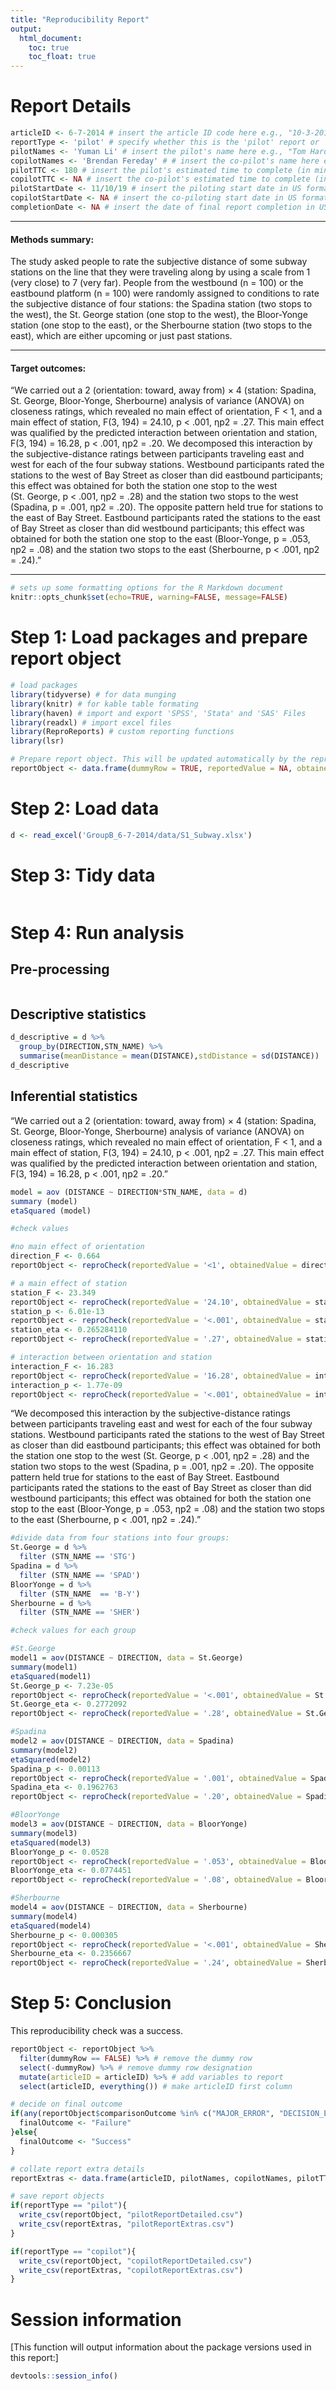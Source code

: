 ```yaml
---
title: "Reproducibility Report"
output:
  html_document:
    toc: true
    toc_float: true
---
```


# Report Details

```r
articleID <- 6-7-2014 # insert the article ID code here e.g., "10-3-2015"
reportType <- 'pilot' # specify whether this is the 'pilot' report or 'copilot' report
pilotNames <- 'Yuman Li' # insert the pilot's name here e.g., "Tom Hardwicke".
copilotNames <- 'Brendan Fereday' # # insert the co-pilot's name here e.g., "Michael Frank".
pilotTTC <- 180 # insert the pilot's estimated time to complete (in minutes, it is fine to approximate) e.g., 120
copilotTTC <- NA # insert the co-pilot's estimated time to complete (in minutes, it is fine to approximate) e.g., 120
pilotStartDate <- 11/10/19 # insert the piloting start date in US format e.g., as.Date("01/25/18", format = "%m/%d/%y")
copilotStartDate <- NA # insert the co-piloting start date in US format e.g., as.Date("01/25/18", format = "%m/%d/%y")
completionDate <- NA # insert the date of final report completion in US format e.g., as.Date("01/25/18", format = "%m/%d/%y")
```

------

#### Methods summary: 

The study asked people to rate the subjective distance of some subway stations on the line that they were traveling along by using a scale from 1 (very close) to 7 (very far). People from the westbound (n = 100) or the eastbound platform (n = 100) were randomly assigned to conditions to rate the subjective distance of four stations: the Spadina station (two stops to the west), the St. George station (one stop to the west), the Bloor-Yonge station (one stop to the east), or the Sherbourne station (two stops to the east), which are either upcoming or just past stations.

------

#### Target outcomes: 

"We carried out a 2 (orientation: toward, away from) × 4 (station: Spadina, St. George, Bloor-Yonge, Sherbourne) analysis of variance (ANOVA) on closeness ratings, which revealed no main effect of orientation, F < 1, and a main effect of station, F(3, 194) = 24.10, p < .001, ηp2 = .27. This main effect was qualified by the predicted interaction between orientation and station, F(3, 194) = 16.28, p < .001, ηp2 = .20. We decomposed this interaction by the subjective-distance ratings between participants traveling east and west for each of the four subway stations. Westbound participants rated the stations to the west of Bay Street as closer than did eastbound participants; this effect was obtained for both the station one stop to the west (St. George, p < .001, ηp2 = .28) and the station two stops to the west (Spadina, p = .001, ηp2 = .20). The opposite pattern held true for stations to the east of Bay Street. Eastbound participants rated the stations to the east of Bay Street as closer than did westbound participants; this effect was obtained for both the station one stop to the east (Bloor-Yonge, p = .053, ηp2 = .08) and the station two stops to the east (Sherbourne, p < .001, ηp2 = .24)."

------

```r
# sets up some formatting options for the R Markdown document
knitr::opts_chunk$set(echo=TRUE, warning=FALSE, message=FALSE)
```

# Step 1: Load packages and prepare report object

```r
# load packages
library(tidyverse) # for data munging
library(knitr) # for kable table formating
library(haven) # import and export 'SPSS', 'Stata' and 'SAS' Files
library(readxl) # import excel files
library(ReproReports) # custom reporting functions
library(lsr)
```


```r
# Prepare report object. This will be updated automatically by the reproCheck function each time values are compared
reportObject <- data.frame(dummyRow = TRUE, reportedValue = NA, obtainedValue = NA, valueType = NA, percentageError = NA, comparisonOutcome = NA, eyeballCheck = NA)
```

# Step 2: Load data

```r
d <- read_excel('GroupB_6-7-2014/data/S1_Subway.xlsx')
```

# Step 3: Tidy data

```r

```

# Step 4: Run analysis

## Pre-processing

```r
```

## Descriptive statistics

```r
d_descriptive = d %>% 
  group_by(DIRECTION,STN_NAME) %>%
  summarise(meanDistance = mean(DISTANCE),stdDistance = sd(DISTANCE))
d_descriptive
```

## Inferential statistics

"We carried out a 2 (orientation: toward, away from) × 4 (station: Spadina, St. George, Bloor-Yonge, Sherbourne) analysis of variance (ANOVA) on closeness ratings, which revealed no main effect of orientation, F < 1, and a main effect of station, F(3, 194) = 24.10, p < .001, ηp2 = .27. This main effect was qualified by the predicted interaction between orientation and station, F(3, 194) = 16.28, p < .001, ηp2 = .20."

```r
model = aov (DISTANCE ~ DIRECTION*STN_NAME, data = d)
summary (model)
etaSquared (model)

#check values

#no main effect of orientation
direction_F <- 0.664 
reportObject <- reproCheck(reportedValue = '<1', obtainedValue = direction_F, valueType = 'F', eyeballCheck = TRUE )

# a main effect of station
station_F <- 23.349
reportObject <- reproCheck(reportedValue = '24.10', obtainedValue = station_F, valueType = 'F', eyeballCheck = TRUE )
station_p <- 6.01e-13
reportObject <- reproCheck(reportedValue = '<.001', obtainedValue = station_p, valueType = 'p', eyeballCheck = TRUE )
station_eta <- 0.265284110
reportObject <- reproCheck(reportedValue = '.27', obtainedValue = station_eta, valueType = 'other', eyeballCheck = TRUE )

# interaction between orientation and station
interaction_F <- 16.283
reportObject <- reproCheck(reportedValue = '16.28', obtainedValue = interaction_F, valueType = 'F', eyeballCheck = TRUE )
interaction_p <- 1.77e-09
reportObject <- reproCheck(reportedValue = '<.001', obtainedValue = interaction_p, valueType = 'p', eyeballCheck = TRUE )
```
"We decomposed this interaction by the subjective-distance ratings between participants traveling east and west for each of the four subway stations. Westbound participants rated the stations to the west of Bay Street as closer than did eastbound participants; this effect was obtained for both the station one stop to the west (St. George, p < .001, ηp2 = .28) and the station two stops to the west (Spadina, p = .001, ηp2 = .20). The opposite pattern held true for stations to the east of Bay Street. Eastbound participants rated the stations to the east of Bay Street as closer than did westbound participants; this effect was obtained for both the station one stop to the east (Bloor-Yonge, p = .053, ηp2 = .08) and the station two stops to the east (Sherbourne, p < .001, ηp2 = .24)."

```r
#divide data from four stations into four groups:
St.George = d %>%
  filter (STN_NAME == 'STG')
Spadina = d %>%
  filter (STN_NAME == 'SPAD')
BloorYonge = d %>%
  filter (STN_NAME  == 'B-Y')
Sherbourne = d %>%
  filter (STN_NAME == 'SHER')
```

```r
#check values for each group

#St.George
model1 = aov(DISTANCE ~ DIRECTION, data = St.George)
summary(model1)
etaSquared(model1)
St.George_p <- 7.23e-05
reportObject <- reproCheck(reportedValue = '<.001', obtainedValue = St.George_p, valueType = 'p', eyeballCheck = TRUE )
St.George_eta <- 0.2772092
reportObject <- reproCheck(reportedValue = '.28', obtainedValue = St.George_eta, valueType = 'other', eyeballCheck = TRUE )

#Spadina
model2 = aov(DISTANCE ~ DIRECTION, data = Spadina)
summary(model2)
etaSquared(model2)
Spadina_p <- 0.00113
reportObject <- reproCheck(reportedValue = '.001', obtainedValue = Spadina_p, valueType = 'p', eyeballCheck = TRUE )
Spadina_eta <- 0.1962763
reportObject <- reproCheck(reportedValue = '.20', obtainedValue = Spadina_eta, valueType = 'other', eyeballCheck = TRUE )

#BloorYonge
model3 = aov(DISTANCE ~ DIRECTION, data = BloorYonge)
summary(model3)
etaSquared(model3)
BloorYonge_p <- 0.0528
reportObject <- reproCheck(reportedValue = '.053', obtainedValue = BloorYonge_p, valueType = 'p', eyeballCheck = TRUE )
BloorYonge_eta <- 0.0774451
reportObject <- reproCheck(reportedValue = '.08', obtainedValue = BloorYonge_eta, valueType = 'other', eyeballCheck = TRUE )

#Sherbourne
model4 = aov(DISTANCE ~ DIRECTION, data = Sherbourne)
summary(model4)
etaSquared(model4)
Sherbourne_p <- 0.000305
reportObject <- reproCheck(reportedValue = '<.001', obtainedValue = Sherbourne_p, valueType = 'p', eyeballCheck = TRUE )
Sherbourne_eta <- 0.2356667
reportObject <- reproCheck(reportedValue = '.24', obtainedValue = Sherbourne_eta, valueType = 'other', eyeballCheck = TRUE )
```



# Step 5: Conclusion

This reproducibility check was a success.

```r
reportObject <- reportObject %>%
  filter(dummyRow == FALSE) %>% # remove the dummy row
  select(-dummyRow) %>% # remove dummy row designation
  mutate(articleID = articleID) %>% # add variables to report 
  select(articleID, everything()) # make articleID first column

# decide on final outcome
if(any(reportObject$comparisonOutcome %in% c("MAJOR_ERROR", "DECISION_ERROR"))){
  finalOutcome <- "Failure"
}else{
  finalOutcome <- "Success"
}

# collate report extra details
reportExtras <- data.frame(articleID, pilotNames, copilotNames, pilotTTC, copilotTTC, pilotStartDate, copilotStartDate, completionDate, finalOutcome)

# save report objects
if(reportType == "pilot"){
  write_csv(reportObject, "pilotReportDetailed.csv")
  write_csv(reportExtras, "pilotReportExtras.csv")
}

if(reportType == "copilot"){
  write_csv(reportObject, "copilotReportDetailed.csv")
  write_csv(reportExtras, "copilotReportExtras.csv")
}
```

# Session information

[This function will output information about the package versions used in this report:]

```r
devtools::session_info()
```

